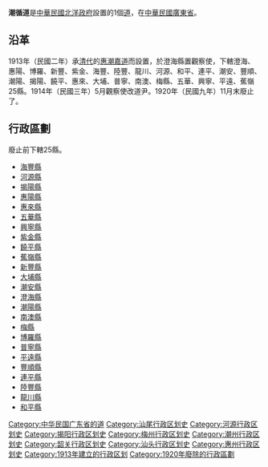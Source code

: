 '''潮循道'''是[[中華民國|中華民國]][[北洋政府|北洋政府]]設置的1個[[道_(行政区划)|道]]，在[[廣東省_(中華民國)|中華民國廣東省]]。

==沿革==
1913年（民國二年）承[[清代|清代]]的[[惠潮嘉道|惠潮嘉道]]而設置，於澄海縣置觀察使，下轄澄海、惠陽、博羅、新豐、紫金、海豐、陸豐、龍川、河源、和平、連平、潮安、豐順、潮陽、揭陽、饒平、惠來、大埔、普寧、南澳、梅縣、五華、興寧、平遠、蕉嶺25縣。1914年（民國三年）5月觀察使改道尹。1920年（民國九年）11月末廢止了。

==行政區劃==
廢止前下轄25縣。

*[[海豐縣|海豐縣]]
*[[河源縣|河源縣]]
*[[揭陽縣|揭陽縣]]
*[[惠陽縣|惠陽縣]]
*[[惠來縣|惠來縣]]
*[[五華縣|五華縣]]
*[[興寧縣|興寧縣]]
*[[紫金縣|紫金縣]]
*[[饒平縣|饒平縣]]
*[[蕉嶺縣|蕉嶺縣]]
*[[新豐縣|新豐縣]]
*[[大埔縣|大埔縣]]
*[[潮安縣|潮安縣]]
*[[澄海縣|澄海縣]]
*[[潮陽縣|潮陽縣]]
*[[南澳縣|南澳縣]]
*[[梅縣|梅縣]]
*[[博羅縣|博羅縣]]
*[[普寧縣|普寧縣]]
*[[平遠縣|平遠縣]]
*[[豐順縣|豐順縣]]
*[[連平縣|連平縣]]
*[[陸豐縣|陸豐縣]]
*[[龍川縣|龍川縣]]
*[[和平縣|和平縣]]

<!--
==長官==
==脚注==
{{Reflist|2}}
-->

{{广东省历史二级政区|nocat}}
{{DEFAULTSORT:Chao潮}}
[[Category:中华民国广东省的道|Category:中华民国广东省的道]]
[[Category:汕尾行政区划史|Category:汕尾行政区划史]]
[[Category:河源行政区划史|Category:河源行政区划史]]
[[Category:揭阳行政区划史|Category:揭阳行政区划史]]
[[Category:梅州行政区划史|Category:梅州行政区划史]]
[[Category:潮州行政区划史|Category:潮州行政区划史]]
[[Category:韶关行政区划史|Category:韶关行政区划史]]
[[Category:汕头行政区划史|Category:汕头行政区划史]]
[[Category:惠州行政区划史|Category:惠州行政区划史]]
[[Category:1913年建立的行政区划|Category:1913年建立的行政区划]]
[[Category:1920年廢除的行政區劃|Category:1920年廢除的行政區劃]]